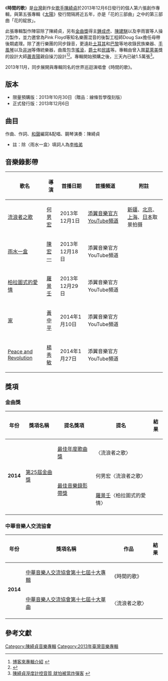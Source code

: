 {{Infobox Album
| Name = 時間的歌
| Type = 專輯
| Longtype = 
| Artist = [[陳綺貞|陳綺貞]]
| Cover = 時間的歌.jpg
| Released = 2013年12月6日
| Recorded = 
| Genre = [[流行音樂|流行]]、[[獨立搖滾|獨立搖滾]]、[[民謠|民謠]]
| Length = 
| Label = [[添翼創越工作室|添翼創越工作室]]
| Producer = [[鍾成虎|鍾成虎]]
| Reviews = 
| Last album = Demo 4<br/>（2011年）
| This album = '''時間的歌'''<br/>（2013年）
| Next album = [[沙發海|沙發海]]<br/>（2018年）
| extra cover1 = 
}}
《'''時間的歌'''》是[[台灣|台灣]]創作女[[歌手|歌手]][[陳綺貞|陳綺貞]]於2013年12月6日發行的個人第六張創作專輯，與第五張專輯《[[太陽_(陳綺貞專輯)|太陽]]》發行間隔將近五年，亦是「花的三部曲」之中的第三部曲「花的綻放」。

此張專輯製作陣容除了陳綺貞，另有[[金曲獎|金曲獎]]得主[[鍾成虎|鍾成虎]]、[[陳建騏|陳建騏]]以及李雨寰等人操刀製作，並力邀曾為Pink Floyd等知名樂團混音的後製工程師Doug Sax擔任母帶後期處理。除了進行樂團的同步錄音，更遠赴[[土耳其|土耳其]]和[[巴黎|巴黎]]等地收錄民族樂器、[[手風琴|手風琴]]以及[[非洲|非洲]]等傳統樂器，曲風包含[[搖滾|搖滾]]，[[爵士|爵士]]和[[民謠|民謠]]等。專輯由曾入圍[[葛萊美|葛萊美]]獎的設計大師[[蕭青陽|蕭青陽]]親自操刀設計<ref name="books">[http://www.books.com.tw/exep/cdfile.php?item=0020174963 博客來專輯介紹] {{webarchive|url=https://web.archive.org/web/20131104074631/http://www.books.com.tw/exep/cdfile.php?item=0020174963 |date=2013-11-04 }}</ref><ref>{{Cite web |url=http://www.libertytimes.com.tw/2013/new/oct/29/today-show11.htm |title=陳綺貞只露嘴唇 蕭青陽讚性感 － 赴土耳其唱「時間的歌」 高中女生讚漂亮搶合照 |access-date=2013-11-17 |archive-date=2014-02-21 |archive-url=https://web.archive.org/web/20140221140744/http://www.libertytimes.com.tw/2013/new/oct/29/today-show11.htm |dead-url=no }}</ref>。專輯開始預購之後，三天內已破1.5萬張<ref>[http://showbiz.chinatimes.com/showbiz/110511/112013111800031.html 陳綺貞溼度計控音質 就怕被當炸彈客] {{webarchive|url=https://web.archive.org/web/20131121175544/http://showbiz.chinatimes.com/showbiz/110511/112013111800031.html |date=2013-11-21 }}</ref>。

2013年11月，同步展開與專輯同名的世界巡迴演唱會《時間的歌》。

== 版本 ==
*限量預購版：2013年10月30日（贈品：線條哲學復刻版）
*正式發行版：2013年12月6日

== 曲目 ==
作曲、作詞、[[和聲|和聲]]編寫&配唱、鋼琴演奏：陳綺貞
*註：除〈雨水一盒〉填詞人為[[夏宇|李格弟]]
{{Tracklist
| title1 = 序曲：時間的歌
| note1 = Song of Transience
| longnote1 = 
| music1 = 
| lyrics1 = 
| arranger1 = 李雨寰
| producer1 = 
| length1 = 3:51

| title2 = 漣漪
| note2 = Ripple
| longnote2 = 
| music2 = 
| lyrics2 =
| arranger2 = [[鍾成虎|鍾成虎]]
| producer2 = 
| length2 = 4:53

| title3 = 柏拉圖式的愛情
| note3 = Prototype
| longnote3 = 
| music3 = 
| lyrics3 = 
| arranger3 = [[陳建騏|陳建騏]]
| producer3 = 
| length3 = 3:35

| title4 = Peace and Revolution
| longnote4 =  
| music4 = 
| lyrics4 = 
| arranger4 = 陳建騏
| producer4 = 
| length4 = 4:02

| title5 = 雨水一盒
| note5 = A Box Full of Rain
| longnote5 = '''首波主打'''
| music5 = 
| lyrics5 = 
| arranger5 = 鍾成虎
| producer5 = 
| length5 = 4:50

| title6 = 秋天蒙太奇
| note6 = Autumn Montage
| longnote6 =  
| music6 = 
| lyrics6 = 
| arranger6 = 李雨寰
| producer6 = 
| length6 = 4:13

| title7 =  流浪者之歌
| note7 = Gypsy In Memory
| longnote7 =  '''第二波主打''' 
| music7 = 
| lyrics7 = 
| arranger7 = 李雨寰
| producer7 =
| length7 = 4:45

| title8 = 倒數
| note8= Count Down
| longnote8 =  
| music8 = 
| lyrics8 = 
| arranger8 = 鍾成虎
| producer8 = 
| length8 = 3:56

| title9 =  沙漏
| note9 = View with a Grain of Sand
| longnote9 = 
| music9 = 
| lyrics9 = 
| arranger9 = [[于京延|-{于}-京延]]
| producer9 = 
| length9 = 4:21

| title10 = 普魯斯特行動
| note10 = Proustification
| longnote10 = 
| music10 = 
| lyrics10 = 
| arranger10 = 鍾成虎
| producer10 = 
| length10 = 3:38

| title11 = 別送我回家
| note11 = Walk Home
| longnote11 = 
| music11 = 
| lyrics11 = 
| arranger11 = 鍾成虎
| producer11 = 
| length11 = 4:07

| title12 = 家
| note12 = Home
| longnote12 = 
| music12 = 
| lyrics12 = 
| arranger12 = 鍾成虎
| producer12 = 
| length12 = 3:34
}}

== 音樂錄影帶 ==
{|class="wikitable"
!歌名!!導演!!首播日期!!首播頻道!!附註
|-
|[https://www.youtube.com/watch?v=SygkJv51Ixs 流浪者之歌] {{Wayback|url=https://www.youtube.com/watch?v=SygkJv51Ixs |date=20210217213656 }}|| [[何男宏|何男宏]] || 2013年12月1日||[https://www.youtube.com/channel/UC9-SkdRRsaABoNvYiacFh_w 添翼音樂官方YouTube頻道] {{Wayback|url=https://www.youtube.com/channel/UC9-SkdRRsaABoNvYiacFh_w |date=20190418041843 }}||[[新疆|新疆]]、[[北京|北京]]、[[上海|上海]]、[[日本|日本]]取景拍摄
|-
|[https://www.youtube.com/watch?v=R4-XVnxWMh4 雨水一盒] {{Wayback|url=https://www.youtube.com/watch?v=R4-XVnxWMh4 |date=20191106001613 }}|| [[陳宏一|陳宏一]] || 2013年12月18日||添翼音樂官方YouTube頻道||
|-
|[https://www.youtube.com/watch?v=1olDZOBDBDI 柏拉圖式的愛情] {{Wayback|url=https://www.youtube.com/watch?v=1olDZOBDBDI |date=20210216194629 }}|| [[羅景壬|羅景壬]] || 2013年12月29日||添翼音樂官方YouTube頻道||
|-
|[https://www.youtube.com/watch?v=tXu-4BcZfE0 家] {{Wayback|url=https://www.youtube.com/watch?v=tXu-4BcZfE0 |date=20210129045039 }}|| [[黃中平|黃中平]] || 2014年1月10日||添翼音樂官方YouTube頻道||
|-
|[https://www.youtube.com/watch?v=c2lc5sKEwq8 Peace and Revolution] {{Wayback|url=https://www.youtube.com/watch?v=c2lc5sKEwq8 |date=20161130134528 }}|| [[楊秀敏|楊秀敏]] || 2014年1月27日||添翼音樂官方YouTube頻道||
|}

== 獎項 ==
===金曲獎===
{| class="wikitable"
!年份
!獎項名稱
!提名獎項
!提名
!結果
|-
| rowspan="3" |'''2014'''
| rowspan="3" |[[第25屆金曲獎|第25屆金曲獎]]
| [[年度歌曲獎_(金曲獎)|最佳年度歌曲獎]]
| 〈流浪者之歌〉
| {{nom}}
|-
| rowspan="2"|[[最佳MV獎_(金曲獎)|最佳音樂錄影帶獎]]
| 何男宏〈流浪者之歌〉
| {{won}}
|-
| [[羅景壬|羅景壬]]〈柏拉圖式的愛情〉
| {{nom}}
|-
|}

===中華音樂人交流協會===
{| class="wikitable"
!年份
!獎項名稱
!作品
!結果
|-
| rowspan="2"|'''2014'''
| [[中華音樂人交流協會|中華音樂人交流協會第十七屆十大專輯]]
|《時間的歌》
| {{won}}
|-
| [[中華音樂人交流協會|中華音樂人交流協會第十七屆十大單曲]]
|〈流浪者之歌〉
| {{won}}
|-
|}

==參考文獻==
{{reflist}}

{{陳綺貞}}

[[Category:陳綺貞音樂專輯|Category:陳綺貞音樂專輯]]
[[Category:2013年臺灣音樂專輯|Category:2013年臺灣音樂專輯]]